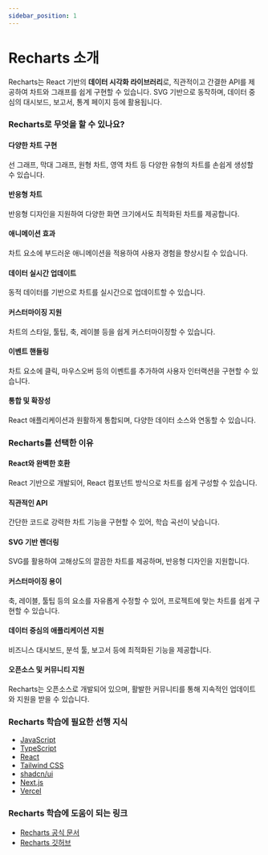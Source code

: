 ```yaml
---
sidebar_position: 1
---
```


# Recharts 소개

Recharts는 React 기반의 **데이터 시각화 라이브러리**로, 직관적이고 간결한 API를 제공하여 차트와 그래프를 쉽게 구현할 수 있습니다. SVG 기반으로 동작하며, 데이터 중심의 대시보드, 보고서, 통계 페이지 등에 활용됩니다.

### Recharts로 무엇을 할 수 있나요?

#### 다양한 차트 구현

선 그래프, 막대 그래프, 원형 차트, 영역 차트 등 다양한 유형의 차트를 손쉽게 생성할 수 있습니다.

#### 반응형 차트

반응형 디자인을 지원하여 다양한 화면 크기에서도 최적화된 차트를 제공합니다.

#### 애니메이션 효과

차트 요소에 부드러운 애니메이션을 적용하여 사용자 경험을 향상시킬 수 있습니다.

#### 데이터 실시간 업데이트

동적 데이터를 기반으로 차트를 실시간으로 업데이트할 수 있습니다.

#### 커스터마이징 지원

차트의 스타일, 툴팁, 축, 레이블 등을 쉽게 커스터마이징할 수 있습니다.

#### 이벤트 핸들링

차트 요소에 클릭, 마우스오버 등의 이벤트를 추가하여 사용자 인터랙션을 구현할 수 있습니다.

#### 통합 및 확장성

React 애플리케이션과 원활하게 통합되며, 다양한 데이터 소스와 연동할 수 있습니다.

### Recharts를 선택한 이유

#### React와 완벽한 호환

React 기반으로 개발되어, React 컴포넌트 방식으로 차트를 쉽게 구성할 수 있습니다.

#### 직관적인 API

간단한 코드로 강력한 차트 기능을 구현할 수 있어, 학습 곡선이 낮습니다.

#### SVG 기반 렌더링

SVG를 활용하여 고해상도의 깔끔한 차트를 제공하며, 반응형 디자인을 지원합니다.

#### 커스터마이징 용이

축, 레이블, 툴팁 등의 요소를 자유롭게 수정할 수 있어, 프로젝트에 맞는 차트를 쉽게 구현할 수 있습니다.

#### 데이터 중심의 애플리케이션 지원

비즈니스 대시보드, 분석 툴, 보고서 등에 최적화된 기능을 제공합니다.

#### 오픈소스 및 커뮤니티 지원

Recharts는 오픈소스로 개발되어 있으며, 활발한 커뮤니티를 통해 지속적인 업데이트와 지원을 받을 수 있습니다.

### Recharts 학습에 필요한 선행 지식

- [JavaScript](../javascript)
- [TypeScript](../typescript)
- [React](../react)
- [Tailwind CSS](../tailwindcss)
- [shadcn/ui](../shadcn-ui)
- [Next.js](../nextjs)
- [Vercel](../vercel)

### Recharts 학습에 도움이 되는 링크

- [Recharts 공식 문서](https://recharts.org/en-US/)
- [Recharts 깃허브](https://github.com/recharts/recharts)
